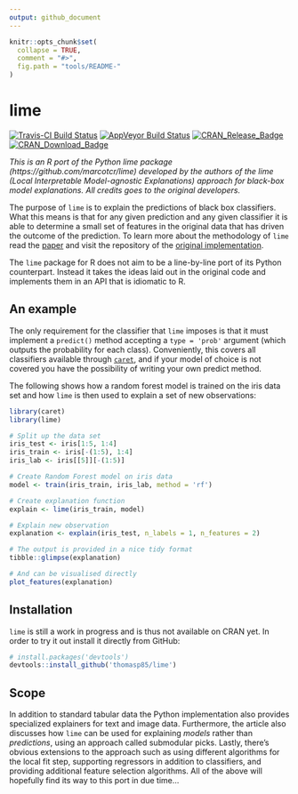 ```yaml
---
output: github_document
---
```


<!-- README.md is generated from README.Rmd. Please edit that file -->

```r
knitr::opts_chunk$set(
  collapse = TRUE,
  comment = "#>",
  fig.path = "tools/README-"
)
```

# lime
[![Travis-CI Build Status](https://travis-ci.org/thomasp85/lime.svg?branch=master)](https://travis-ci.org/thomasp85/lime)
[![AppVeyor Build Status](https://ci.appveyor.com/api/projects/status/github/thomasp85/lime?branch=master&svg=true)](https://ci.appveyor.com/project/thomasp85/lime)
[![CRAN_Release_Badge](http://www.r-pkg.org/badges/version-ago/lime)](https://CRAN.R-project.org/package=lime)
[![CRAN_Download_Badge](http://cranlogs.r-pkg.org/badges/lime)](https://CRAN.R-project.org/package=lime)

*This is an R port of the Python lime package (https://github.com/marcotcr/lime)
developed by the authors of the lime (Local Interpretable Model-agnostic 
Explanations) approach for black-box model explanations. All credits goes to the
original developers.*

The purpose of `lime` is to explain the predictions of black box classifiers. 
What this means is that for any given prediction and any given classifier it is
able to determine a small set of features in the original data that has driven
the outcome of the prediction. To learn more about the methodology of `lime` 
read the [paper](https://arxiv.org/abs/1602.04938) and visit the repository of
the [original implementation](https://github.com/marcotcr/lime).

The `lime` package for R does not aim to be a line-by-line port of its Python
counterpart. Instead it takes the ideas laid out in the original code and 
implements them in an API that is idiomatic to R.

## An example
The only requirement for the classifier that `lime` imposes is that it must
implement a `predict()` method accepting a `type = 'prob'` argument (which 
outputs the probability for each class). Conveniently, this covers all 
classifiers available through [`caret`](https://CRAN.R-project.org/package=caret), 
and if your model of choice is not covered you have the possibility of writing
your own predict method.

The following shows how a random forest model is trained on the iris data set 
and how `lime` is then used to explain a set of new observations:

```r
library(caret)
library(lime)

# Split up the data set
iris_test <- iris[1:5, 1:4]
iris_train <- iris[-(1:5), 1:4]
iris_lab <- iris[[5]][-(1:5)]

# Create Random Forest model on iris data
model <- train(iris_train, iris_lab, method = 'rf')

# Create explanation function
explain <- lime(iris_train, model)

# Explain new observation
explanation <- explain(iris_test, n_labels = 1, n_features = 2)

# The output is provided in a nice tidy format
tibble::glimpse(explanation)

# And can be visualised directly
plot_features(explanation)
```

## Installation
`lime` is still a work in progress and is thus not available on CRAN yet. In 
order to try it out install it directly from GitHub:

```r
# install.packages('devtools')
devtools::install_github('thomasp85/lime')
```

## Scope
In addition to standard tabular data the Python implementation also provides
specialized explainers for text and image data. Furthermore, the article also 
discusses how `lime` can be used for explaining *models* rather than 
*predictions*, using an approach called submodular picks. Lastly, there's 
obvious extensions to the approach such as using different algorithms for the 
local fit step, supporting regressors in addition to classifiers, and providing
additional feature selection algorithms. All of the above will hopefully find 
its way to this port in due time...
